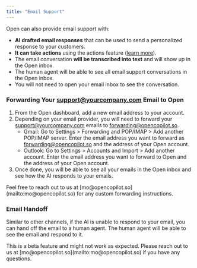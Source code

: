 ```yaml
---
title: "Email Support"
---
```


Open can also provide email support with:

- **AI drafted email responses** that can be used to send a personalized response to your customers.
- **It can take actions** using the actions feature ([learn more](/taking-action)).
- The email conversation **will be transcribed into text** and will show up in the Open inbox.
- The human agent will be able to see all email support conversations in the Open inbox.
- You will not need to open your email inbox to see the conversation.

### Forwarding Your support@yourcompany.com Email to Open

1. From the Open dashboard, add a new email address to your account.
2. Depending on your email provider, you will need to forward your support@yourcompany.com emails to forwarding@opencopilot.so.
   - Gmail: Go to Settings > Forwarding and POP/IMAP > Add another POP/IMAP server. Enter the email address you want to forward as forwarding@opencopilot.so and the address of your Open account.
   - Outlook: Go to Settings > Accounts and Import > Add another account. Enter the email address you want to forward to Open and the address of your Open account.
3. Once done, you will be able to see all your emails in the Open inbox and see how the AI responds to your emails.


<Warning>
Feel free to reach out to us at [mo@opencopilot.so](mailto:mo@opencopilot.so) for any custom forwarding instructions.
</Warning>

### Email Handoff

Similar to other channels, if the AI is unable to respond to your email, you can hand off the email to a human agent. The human agent will be able to see the email and respond to it.

<Warning>
This is a beta feature and might not work as expected. Please reach out to us at [mo@opencopilot.so](mailto:mo@opencopilot.so) if you have any questions.
</Warning>
